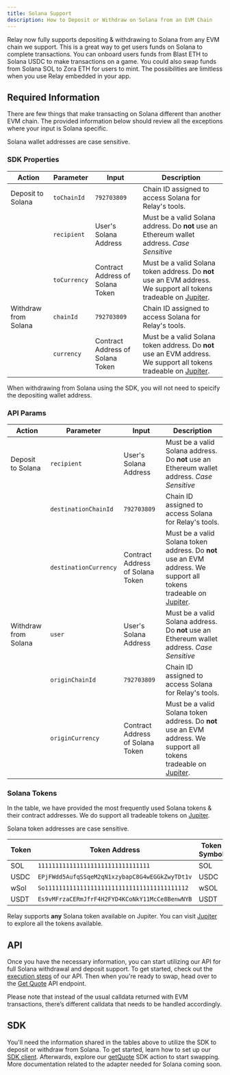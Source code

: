 ```yaml
---
title: Solana Support
description: How to Deposit or Withdraw on Solana from an EVM Chain
---
```


Relay now fully supports depositing & withdrawing to Solana from any EVM chain we support. This is a great way to 
get users funds on Solana to complete transactions. You can onboard users funds from Blast ETH 
to Solana USDC to make transactions on a game. You could also swap funds from Solana SOL to Zora ETH for users to mint.
The possibilities are limitless when you use Relay embedded in your app.

## Required Information

There are few things that make transacting on Solana different than another EVM chain. The provided information 
below should review all the exceptions where your input is Solana specific.

<Warning>Solana wallet addresses are case sensitive. </Warning>

### SDK Properties

| Action   | Parameter     | Input                    | Description                                                                                      |
|----------|---------------|--------------------------|--------------------------------------------------------------------------------------------------|
| Deposit to Solana  | `toChainId`     | `792703809`              | Chain ID assigned to access Solana for Relay's tools.                                             |
|          | `recipient`   | User's Solana Address     | Must be a valid Solana address. Do **not** use an Ethereum wallet address. *Case Sensitive*    |
|          | `toCurrency`  | Contract Address of Solana Token | Must be a valid Solana token address. Do **not** use an EVM address. We support all tokens tradeable on [Jupiter](https://jup.ag/). |
| Withdraw from Solana | `chainId`   | `792703809`              | Chain ID assigned to access Solana for Relay's tools.                                             |
|          | `currency`| Contract Address of Solana Token | Must be a valid Solana token address. Do **not** use an EVM address. We support all tokens tradeable on [Jupiter](https://jup.ag/). |

<Info>When withdrawing from Solana using the SDK, you will not need to speicify the depositing wallet address. </Info>

### API Params

| Action  | Parameter            | Input                   | Description                                                                                          |
|---------|----------------------|-------------------------|------------------------------------------------------------------------------------------------------|
| Deposit to Solana | `recipient`         | User's Solana Address    | Must be a valid Solana address. Do **not** use an Ethereum wallet address. *Case Sensitive*                            |
|         | `destinationChainId` | `792703809`              | Chain ID assigned to access Solana for Relay's tools.                                                 |
|         | `destinationCurrency`| Contract Address of Solana Token| Must be a valid Solana token address. Do **not** use an EVM address. We support all tokens tradeable on [Jupiter](https://jup.ag/). |
| Withdraw from Solana| `user`              | User's Solana Address    | Must be a valid Solana address. Do **not** use an Ethereum wallet address. *Case Sensitive*        |
|         | `originChainId`     | `792703809`              | Chain ID assigned to access Solana for Relay's tools.                                                 |
|         | `originCurrency`    | Contract Address of Solana Token| Must be a valid Solana token address. Do **not** use an EVM address. We support all tokens tradeable on [Jupiter](https://jup.ag/). |

### Solana Tokens
In the table, we have provided the most frequently used Solana tokens & their contract addresses. 
We do support all tradeable tokens on [Jupiter](https://jup.ag/).

<Warning>Solana token addresses are case sensitive. </Warning>

| Token | Token Address | Token Symbol | Decimals |
|-------|---------------|--------------|----------| 
| SOL   | `11111111111111111111111111111111` | SOL | 9 |
| USDC  | `EPjFWdd5AufqSSqeM2qN1xzybapC8G4wEGGkZwyTDt1v` | USDC | 6 |
| wSol  | `So11111111111111111111111111111111111111112` | wSOL | 9 |
| USDT  | `Es9vMFrzaCERmJfrF4H2FYD4KCoNkY11McCe8BenwNYB` | USDT | 6 |

<Tip>Relay supports **any** Solana token available on Jupiter. You can visit [Jupiter](https://jup.ag/) to explore all the tokens available.</Tip>

## API

Once you have the necessary information, you can start utilizing our API for full 
Solana withdrawal and deposit support. To get started, 
check out the [execution steps](/references/api/step-execution) of our API. Then 
when you're ready to swap, head over to the [Get Quote](/references/api/get-quote) API endpoint.

Please note that instead of the usual calldata returned with EVM transactions,
 there’s different calldata that needs to be handled accordingly.

## SDK

You'll need the information shared in the tables above to utilize the SDK to deposit or withdraw from Solana.
 To get started, learn how to set up our [SDK client](/references/sdk/getting-started). 
Afterwards, explore our [getQuote](/references/sdk/actions/getQuote) SDK action to start swapping. 
More documentation related to the adapter needed for Solana coming soon.
